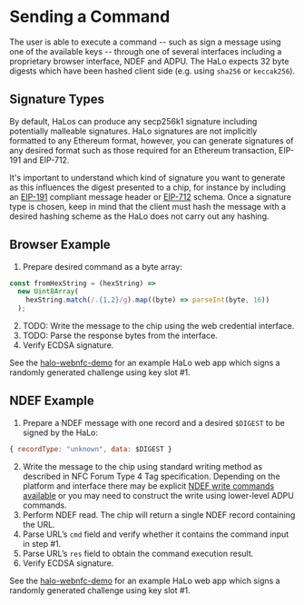 # Sending a Command

The user is able to execute a command -- such as sign a message using one of the available keys -- through one of several interfaces including a proprietary browser interface, NDEF and ADPU. The HaLo expects 32 byte digests which have been hashed client side (e.g. using `sha256` or `keccak256`).

## Signature Types

By default, HaLos can produce any secp256k1 signature including potentially malleable signatures. HaLo signatures are not implicitly formatted to any Ethereum format, however, you can generate signatures of any desired format such as those required for an Ethereum transaction, EIP-191 and EIP-712.

It's important to understand which kind of signature you want to generate as this influences the digest presented to a chip, for instance by including an [EIP-191](https://eips.ethereum.org/EIPS/eip-191) compliant message header or [EIP-712](https://eips.ethereum.org/EIPS/eip-712) schema. Once a signature type is chosen, keep in mind that the client must hash the message with a desired hashing scheme as the HaLo does not carry out any hashing.

## Browser Example

1. Prepare desired command as a byte array:

```javascript
const fromHexString = (hexString) =>
  new Uint8Array(
    hexString.match(/.{1,2}/g).map((byte) => parseInt(byte, 16))
  );
```

2. TODO: Write the message to the chip using the web credential interface.
3. TODO: Parse the response bytes from the interface.
4. Verify ECDSA signature.

See the [halo-webnfc-demo](../NDEF/demo) for an example HaLo web app which signs a randomly generated challenge using key slot #1.

## NDEF Example

1. Prepare a NDEF message with one record and a desired `$DIGEST` to be signed by the HaLo:
```javascript
{ recordType: "unknown", data: $DIGEST }
```
2. Write the message to the chip using standard writing method as described in NFC Forum Type 4 Tag specification. Depending on the platform and interface there may be explicit [NDEF write commands available](https://developer.mozilla.org/en-US/docs/Web/API/NDEFReader/write) or you may need to construct the write using lower-level ADPU commands.
3. Perform NDEF read. The chip will return a single NDEF record containing the URL.
4. Parse URL’s `cmd` field and verify whether it contains the command input in step #1.
5. Parse URL’s `res` field to obtain the command execution result.
6. Verify ECDSA signature.

See the [halo-webnfc-demo](../NDEF/demo) for an example HaLo web app which signs a randomly generated challenge using key slot #1.